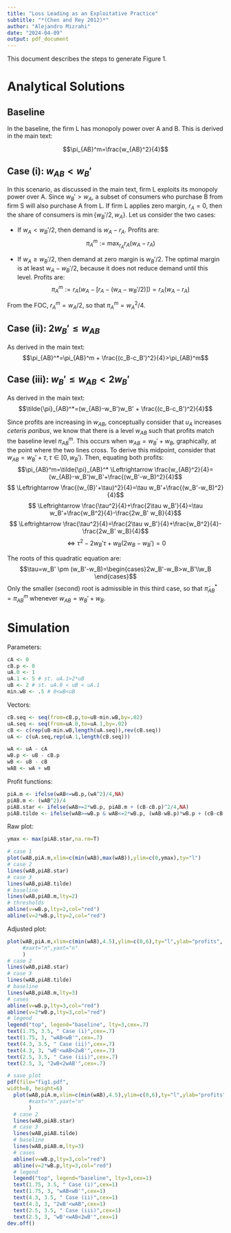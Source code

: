 ```yaml
---
title: "Loss Leading as an Exploitative Practice"
subtitle: "*(Chen and Rey 2012)*"
author: "Alejandro Mizrahi"
date: "2024-04-09"
output: pdf_document
---
```


This document describes the steps to generate Figure 1.

# Analytical Solutions 

## Baseline

In the baseline, the firm L has monopoly power over A and B. This is derived in the main text:

$$\pi_{AB}^m=\frac{w_{AB}^2}{4}$$

## Case (i): $w_{AB}<w_B'$

In this scenario, as discussed in the main text, firm L exploits its monopoly power over A. Since $w_B'>w_A$, a subset of consumers who purchase B from firm S will also purchase A from L. If firm L applies zero margin, $r_A=0$, then the share of consumers is $\min\{ w_B'/2, w_A\}$. Let us consider the two cases:

- If $w_A<w_B'/2$, then demand is $w_A-r_A$. Profits are:
$$\pi_A^m:=\max_{r_A}r_A(w_A-r_A)$$

- If $w_A\geq w_B'/2$, then demand at zero margin is $w_B'/2$. The optimal margin is at least $w_A-w_B'/2$, because it does not reduce demand until this level. Profits are:
$$\pi_A^m:=r_A(w_A-[r_A-(w_A-w_B'/2)])=r_A(w_A-r_A)$$

From the FOC, $r_A^m=w_A/2$, so that $\pi_A^m=w_A^2/4$.

## Case (ii): $2w_B' \leq w_{AB}$

As derived in the main text:
$$\pi_{AB}^*=\pi_{AB}^m + \frac{(c_B-c_B')^2}{4}>\pi_{AB}^m$$

## Case (iii): $w_B'\leq w_{AB}<2w_B'$

As derived in the main text:
$$\tilde{\pi}_{AB}^*=(w_{AB}-w_B')w_B' + \frac{(c_B-c_B')^2}{4}$$

Since profits are increasing in $w_{AB}$, conceptually consider that $u_A$ increases *ceteris paribus*, we know that there is a level $w_{AB}$ such that profits match the baseline level $\pi_{AB}^m$. This occurs when $w_{AB}=w_B'+w_B$, graphically, at the point where the two lines cross. To derive this midpoint, consider that $w_{AB}=w_B'+\tau, \tau \in [0,w_B')$. Then, equating both profits:
$$\pi_{AB}^m=\tilde{\pi}_{AB}^* \Leftrightarrow \frac{w_{AB}^2}{4}=(w_{AB}-w_B')w_B'+\frac{(w_B'-w_B)^2}{4}$$
$$ \Leftrightarrow \frac{(w_{B}'+\tau)^2}{4}=\tau w_B'+\frac{(w_B'-w_B)^2}{4}$$
$$ \Leftrightarrow  \frac{\tau^2}{4}+\frac{2\tau w_B'}{4}=\tau w_B'+\frac{w_B^2}{4}-\frac{2w_B' w_B}{4}$$
$$  \Leftrightarrow \frac{\tau^2}{4}=\frac{2\tau w_B'}{4}+\frac{w_B^2}{4}-\frac{2w_B' w_B}{4}$$
$$ \Leftrightarrow \tau^2-2w_B'\tau+w_B(2w_B-w_B')=0$$

The roots of this quadratic equation are:
$$\tau=w_B' \pm (w_B'-w_B)=\begin{cases}2w_B'-w_B>w_B'\\w_B \end{cases}$$
Only the smaller (second) root is admissible in this third case, so that $\tilde{\pi}_{AB}^*=\pi_{AB}^m$ whenever $w_{AB}=w_B'+w_B$.

# Simulation

Parameters:

```r
cA <- 0 
cB.p <- 0 
uA.0 <- 1 
uA.1 <- 5 # st. uA.1>2*uB
uB <- 2 # st. uA.0 < uB < uA.1
min.wB <- .5 # 0<wB<uB
```

Vectors:

```r
cB.seq <- seq(from=cB.p,to=uB-min.wB,by=.02)
uA.seq <- seq(from=uA.0,to=uA.1,by=.02)
cB <- c(rep(uB-min.wB,length(uA.seq)),rev(cB.seq))
uA <- c(uA.seq,rep(uA.1,length(cB.seq)))

wA <- uA - cA
wB.p <- uB - cB.p
wB <- uB - cB
wAB <- wA + wB
```

Profit functions:

```r
piA.m <- ifelse(wAB<=wB.p,(wA^2)/4,NA)
piAB.m <- (wAB^2)/4
piAB.star <- ifelse(wAB>=2*wB.p, piAB.m + (cB-cB.p)^2/4,NA)
piAB.tilde <- ifelse(wAB>=wB.p & wAB<=2*wB.p, (wAB-wB.p)*wB.p + (cB-cB.p)^2/4,NA)
```

Raw plot:

```r
ymax <- max(piAB.star,na.rm=T)

# case 1
plot(wAB,piA.m,xlim=c(min(wAB),max(wAB)),ylim=c(0,ymax),ty="l")
# case 2
lines(wAB,piAB.star)
# case 3
lines(wAB,piAB.tilde)
# baseline
lines(wAB,piAB.m,lty=2)
# thresholds
abline(v=wB.p,lty=2,col="red")
abline(v=2*wB.p,lty=2,col="red")
```

Adjusted plot:

```r
plot(wAB,piA.m,xlim=c(min(wAB),4.5),ylim=c(0,6),ty="l",ylab="profits",
     #xaxt="n",yaxt="n"
     )
# case 2
lines(wAB,piAB.star)
# case 3
lines(wAB,piAB.tilde)
# baseline
lines(wAB,piAB.m,lty=3)
# cases
abline(v=wB.p,lty=3,col="red")
abline(v=2*wB.p,lty=3,col="red")
# legend
legend("top", legend="baseline", lty=3,cex=.7)
text(1.75, 3.5, " Case (i)",cex=.7)
text(1.75, 3, "wAB<wB'",cex=.7)
text(4.3, 3.5, " Case (ii)",cex=.7)
text(4.3, 3, "wB'<wAB<2wB'",cex=.7)
text(2.5, 3.5, " Case (iii)",cex=.7)
text(2.5, 3, "2wB<2wAB'",cex=.7)
```

```r
# save plot
pdf(file="fig1.pdf",
width=8, height=6)
  plot(wAB,piA.m,xlim=c(min(wAB),4.5),ylim=c(0,6),ty="l",ylab="profits",
       #xaxt="n",yaxt="n"
       )
  # case 2
  lines(wAB,piAB.star)
  # case 3
  lines(wAB,piAB.tilde)
  # baseline
  lines(wAB,piAB.m,lty=3)
  # cases
  abline(v=wB.p,lty=3,col="red")
  abline(v=2*wB.p,lty=3,col="red")
  # legend
  legend("top", legend="baseline", lty=3,cex=1)
  text(1.75, 3.5, " Case (i)",cex=1)
  text(1.75, 3, "wAB<wB'",cex=1)
  text(4.3, 3.5, " Case (ii)",cex=1)
  text(4.3, 3, "2wB'<wAB",cex=1)
  text(2.5, 3.5, " Case (iii)",cex=1)
  text(2.5, 3, "wB'<wAB<2wB'",cex=1)
dev.off()
```